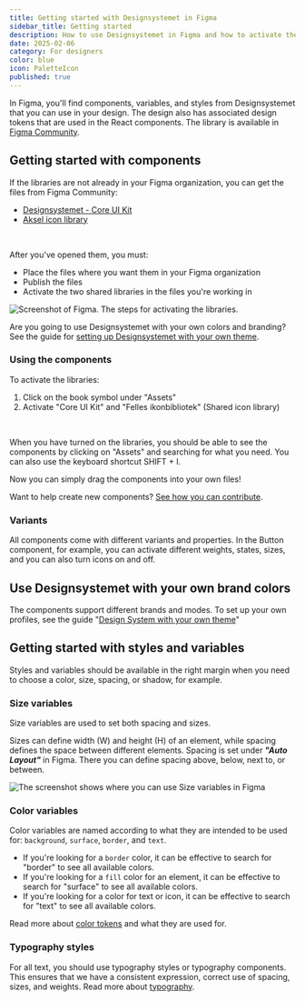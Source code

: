 ```yaml
---
title: Getting started with Designsystemet in Figma
sidebar_title: Getting started
description: How to use Designsystemet in Figma and how to activate the libraries.
date: 2025-02-06
category: For designers
color: blue
icon: PaletteIcon
published: true
---
```


In Figma, you'll find components, variables, and styles from Designsystemet that you can use in your design. The design also has associated design tokens that are used in the React components. The library is available in [Figma Community](https://www.figma.com/@designsystemet).

## Getting started with components

If the libraries are not already in your Figma organization, you can get the files from Figma Community:

- [Designsystemet - Core UI Kit](https://www.figma.com/@designsystemet)
- [Aksel icon library](https://www.figma.com/community/file/1214869602572392330)

<br />

After you've opened them, you must:

- Place the files where you want them in your Figma organization
- Publish the files
- Activate the two shared libraries in the files you're working in

<Image
  src="/img/activate-library.png"
  alt="Screenshot of Figma. The steps for activating the libraries."
  boxShadow={true}
/>

Are you going to use Designsystemet with your own colors and branding? See the guide for [setting up Designsystemet with your own theme](/en/fundamentals/for-designers/own-theme).

### Using the components

To activate the libraries:

1. Click on the book symbol under "Assets"
2. Activate "Core UI Kit" and "Felles ikonbibliotek" (Shared icon library)

<br />

When you have turned on the libraries, you should be able to see the components by clicking on "Assets" and searching for what you need. You can also use the keyboard shortcut SHIFT + I.

Now you can simply drag the components into your own files!

Want to help create new components? [See how you can contribute](/en/fundamentals/for-designers/contribute-in-figma).

### Variants

All components come with different variants and properties. In the Button component, for example, you can activate different weights, states, sizes, and you can also turn icons on and off.

<ResponsiveIframe
  src="/img/button-variant-properties.mp4"
  title="Screen recording of Figma showing how to switch between different variants of a button."
  frameBorder="0"
  allow="autoplay; fullscreen; picture-in-picture"
  allowFullScreen
  aspectRatio="16-9"
/>

## Use Designsystemet with your own brand colors

The components support different brands and modes. To set up your own profiles, see the guide "[Design System with your own theme](/en/fundamentals/for-designers/own-theme)"

<ResponsiveIframe
  src="/img/brand-variables.mp4"
  title="Screen recording of Figma showing how to switch between different brands in Figma"
  frameBorder="0"
  allow="autoplay; fullscreen; picture-in-picture"
  allowFullScreen
  aspectRatio="16-9"
/>

## Getting started with styles and variables

Styles and variables should be available in the right margin when you need to choose a color, size, spacing, or shadow, for example.

### Size variables

Size variables are used to set both spacing and sizes.

Sizes can define width (W) and height (H) of an element, while spacing defines the space between different elements. Spacing is set under _**"Auto Layout"**_ in Figma. There you can define spacing above, below, next to, or between.

<Image
  src="/img/size.png"
  alt="The screenshot shows where you can use Size variables in Figma"
  boxShadow={false}
/>

### Color variables

Color variables are named according to what they are intended to be used for: `background`, `surface`, `border`, and `text`.

- If you're looking for a `border` color, it can be effective to search for "border" to see all available colors.
- If you're looking for a `fill` color for an element, it can be effective to search for "surface" to see all available colors.
- If you're looking for a color for text or icon, it can be effective to search for "text" to see all available colors.

<ResponsiveIframe
  src="/img/color-variables.mp4"
  title="Screen recording of Figma showing how to set color variables on 'fill' and 'border'."
  frameBorder="0"
  allow="autoplay; fullscreen; picture-in-picture"
  allowFullScreen
  aspectRatio="16-9"
/>

Read more about [color tokens](/en/fundamentals/designelements/colors) and what they are used for.

### Typography styles

For all text, you should use typography styles or typography components. This ensures that we have a consistent expression, correct use of spacing, sizes, and weights. Read more about [typography](/en/fundamentals/designelements/typography).
